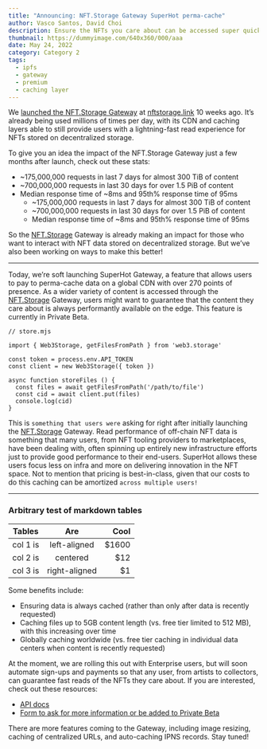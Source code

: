 ```yaml
---
title: "Announcing: NFT.Storage Gateway SuperHot perma-cache"
author: Vasco Santos, David Choi
description: Ensure the NFTs you care about can be accessed super quickly
thumbnail: https://dummyimage.com/640x360/000/aaa
date: May 24, 2022
category: Category 2
tags:
  - ipfs
  - gateway
  - premium
  - caching layer
---
```


We [launched the NFT.Storage Gateway](https://nft.storage/blog/post/2022-03-08-gateway-release/) at [nftstorage.link](http://nftstorage.link) 10 weeks ago. It’s already being used millions of times per day, with its CDN and caching layers able to still provide users with a lightning-fast read experience for NFTs stored on decentralized storage.

To give you an idea the impact of the NFT.Storage Gateway just a few months after launch, check out these stats:

- ~175,000,000 requests in last 7 days for almost 300 TiB of content
- ~700,000,000 requests in last 30 days for over 1.5 PiB of content
- Median response time of ~8ms and 95th% response time of 95ms
  - ~175,000,000 requests in last 7 days for almost 300 TiB of content
  - ~700,000,000 requests in last 30 days for over 1.5 PiB of content
  - Median response time of ~8ms and 95th% response time of 95ms

So the [NFT.Storage](http://NFT.Storage) Gateway is already making an impact for those who want to interact with NFT data stored on decentralized storage. But we’ve also been working on ways to make this better!

---------------------------------------

Today, we’re soft launching SuperHot Gateway, a feature that allows users to pay to perma-cache data on a global CDN with over 270 points of presence. As a wider variety of content is accessed through the [NFT.Storage](http://NFT.Storage) Gateway, users might want to guarantee that the content they care about is always performantly available on the edge. This feature is currently in Private Beta.

```
// store.mjs
 
import { Web3Storage, getFilesFromPath } from 'web3.storage'

const token = process.env.API_TOKEN
const client = new Web3Storage({ token })

async function storeFiles () {
  const files = await getFilesFromPath('/path/to/file')
  const cid = await client.put(files)
  console.log(cid)
}
```

This is `something that users were` asking for right after initially launching the [NFT.Storage](http://NFT.Storage) Gateway. Read performance of off-chain NFT data is something that many users, from NFT tooling providers to marketplaces, have been dealing with, often spinning up entirely new infrastructure efforts just to provide good performance to their end-users. SuperHot allows these users focus less on infra and more on delivering innovation in the NFT space. Not to mention that pricing is best-in-class, given that our costs to do this caching can be amortized `across multiple users!`

--------

### Arbitrary test of markdown tables

| Tables   |      Are      |  Cool |
|----------|:-------------:|------:|
| col 1 is |  left-aligned | $1600 |
| col 2 is |    centered   |   $12 |
| col 3 is | right-aligned |    $1 |


Some benefits include:

- Ensuring data is always cached (rather than only after data is recently requested)
- Caching files up to 5GB content length (vs. free tier limited to 512 MB), with this increasing over time
- Globally caching worldwide (vs. free tier caching in individual data centers when content is recently requested)

At the moment, we are rolling this out with Enterprise users, but will soon automate sign-ups and payments so that any user, from artists to collectors, can guarantee fast reads of the NFTs they care about. If you are interested, check out these resources:

- [API docs](https://nftstorage.link/api-docs)
- [Form to ask for more information or be added to Private Beta](https://nftstorage.link/#superhot)

There are more features coming to the Gateway, including image resizing, caching of centralized URLs, and auto-caching IPNS records. Stay tuned!

